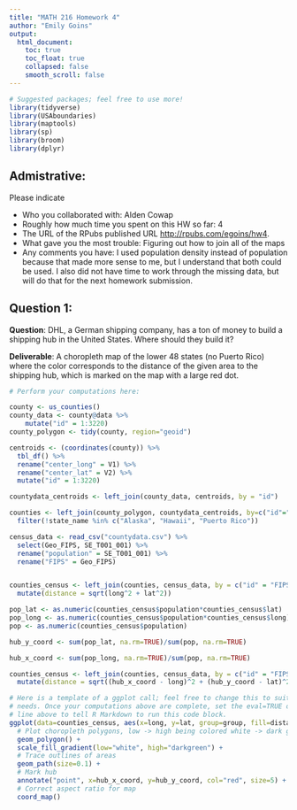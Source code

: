 ```yaml
---
title: "MATH 216 Homework 4"
author: "Emily Goins"
output:
  html_document:
    toc: true
    toc_float: true
    collapsed: false
    smooth_scroll: false
---
```


```r
# Suggested packages; feel free to use more!
library(tidyverse)
library(USAboundaries)
library(maptools)
library(sp)
library(broom)
library(dplyr)


```



## Admistrative:

Please indicate

* Who you collaborated with: Alden Cowap
* Roughly how much time you spent on this HW so far: 4
* The URL of the RPubs published URL [http://rpubs.com/egoins/hw4](https://www.nhl.com/).
* What gave you the most trouble: Figuring out how to join all of the maps
* Any comments you have: I used population density instead of population because that made more sense to me, but I understand that both could be used. I also did not have time to work through the missing data, but will do that for the next homework submission.



## Question 1:

**Question**:  DHL, a German shipping company, has a ton of money to build a
shipping hub in the United States. Where should they build it?

**Deliverable**: A choropleth map of the lower 48 states (no Puerto Rico) where
the color corresponds to the distance of the given area to the shipping hub,
which is marked on the map with a large red dot.

```r
# Perform your computations here:

county <- us_counties()
county_data <- county@data %>%
    mutate("id" = 1:3220)
county_polygon <- tidy(county, region="geoid")

centroids <- (coordinates(county)) %>%
  tbl_df() %>%
  rename("center_long" = V1) %>%
  rename("center_lat" = V2) %>%
  mutate("id" = 1:3220)

countydata_centroids <- left_join(county_data, centroids, by = "id")

counties <- left_join(county_polygon, countydata_centroids, by=c("id"="geoid")) %>%
  filter(!state_name %in% c("Alaska", "Hawaii", "Puerto Rico"))

census_data <- read_csv("countydata.csv") %>%
  select(Geo_FIPS, SE_T001_001) %>%
  rename("population" = SE_T001_001) %>%
  rename("FIPS" = Geo_FIPS) 


counties_census <- left_join(counties, census_data, by = c("id" = "FIPS")) %>%
  mutate(distance = sqrt(long^2 + lat^2))

pop_lat <- as.numeric(counties_census$population*counties_census$lat) 
pop_long <- as.numeric(counties_census$population*counties_census$long)
pop <- as.numeric(counties_census$population)

hub_y_coord <- sum(pop_lat, na.rm=TRUE)/sum(pop, na.rm=TRUE)

hub_x_coord <- sum(pop_long, na.rm=TRUE)/sum(pop, na.rm=TRUE)

counties_census <- left_join(counties, census_data, by = c("id" = "FIPS")) %>%
  mutate(distance = sqrt((hub_x_coord - long)^2 + (hub_y_coord - lat)^2))

```


```r
# Here is a template of a ggplot call; feel free to change this to suit your
# needs. Once your computations above are complete, set the eval=TRUE on the
# line above to tell R Markdown to run this code block.
ggplot(data=counties_census, aes(x=long, y=lat, group=group, fill=distance)) +
  # Plot choropleth polygons, low -> high being colored white -> dark green
  geom_polygon() +
  scale_fill_gradient(low="white", high="darkgreen") + 
  # Trace outlines of areas
  geom_path(size=0.1) +
  # Mark hub
  annotate("point", x=hub_x_coord, y=hub_y_coord, col="red", size=5) +
  # Correct aspect ratio for map
  coord_map()
```





